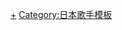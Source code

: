 {{Navbox Musical artist
| name                  = 恰克與飛鳥
| state                 = collapsed
| title                 = [[恰克與飛鳥]]
| background            = group_or_band
| above = '''[[恰克]] - [[飛鳥涼]]'''
| group1 = 單曲
| list1 = [[一人盛放]] - [[流戀情歌]] - [[萬里之河]] - [[放浪人(TABIBITO)]]  - [[男與女 (恰克與飛鳥單曲)|男與女]] - [[熱切思念]] - [[北風物語]] - [[木偶 (恰克與飛鳥單曲)|木偶]] - [[華麗的傷痕]] - [[MOON LIGHT BLUES]] - [[標的]] - [[誘惑鈴聲響起]] - [[Only Lonely]] - [[Morning Moon]] - [[莫待黃昏]] - [[Count Down]] - [[哭泣的戒指]] - [[SAILOR MAN]] - [[Romancing Yard]] - [[戀人是葡萄酒色]] - [[RHAPSODY (恰克與飛鳥單曲)|RHAPSODY]] - [[Trip (恰克與飛鳥單曲)|Trip]] - [[WALK (恰克與飛鳥單曲)|WALK]] - [[LOVE SONG (恰克與飛鳥單曲)|LOVE SONG]] - [[DO YA DO]] - [[太陽與塵埃之中]] - [[SAY YES (恰克與飛鳥單曲)|SAY YES]] - [[我用眼睛說謊]] - [[if (恰克與飛鳥單曲)|if]] - [[no no darlin']] - [[YAH YAH YAH/夢之守護者]] - [[Sons and Daughters ～‎我最希望告訴您的]] - [[You are free]] - [[為何您不歸來]] - [[HEART/NATURAL/On Your Mark]] - [[邂逅 (恰克與飛鳥單曲) |邂逅]] - [[Something There]] - [[river (恰克與飛鳥單曲)|river]] - [[因為這愛/VISION]] - [[群集]] - [[在火箭樹下]] - [[在降落傘的房間]] - [[C-46]] - [[夢的飛礫]] - [[36度線 -1995夏-]] - [[我是音樂]] - [[Here & There]] - [[Man and Woman]]
| group2 = 特別發行單曲
|  list2 = WALK(92再版) - LOVE SONG(92再版) - {{lang|ja|デェラ・シエラ・ム}} - [[SEAMLESS SINGLES]]
| group3 = 專輯
|  list3 = [[風舞]] - [[熱風 (恰克與飛鳥專輯)|熱風]] - [[黄昏騎士]] - [[熱切思念]] - [[CHAGE&ASUKA IV -21世紀-]] - [[INSIDE]] - [[Z=One]] - [[TURNING POINT (恰克與飛鳥專輯)|TURNING POINT]] - [[MIX BLOOD]] - [[Snow Mail]] - [[Mr.ASIA]] - [[RHAPSODY (恰克與飛鳥專輯)|RHAPSODY]] - [[ENERGY (CHAGE and ASKA專輯)|ENERGY]] - [[PRIDE (CHAGE and ASKA專輯)|PRIDE]] - [[SEE YA]] - [[TREE (CHAGE and ASKA專輯)|TREE]] - [[GUYS]] - [[RED HILL]] - [[CodeName.1 Brother Sun]] - [[CODE NAME.2 SISTER MOON]] - [[NO DOUBT]] - [[NOT AT ALL]] - [[DOUBLE (CHAGE and ASKA專輯)|DOUBLE]]
| group4 = 精選集
|  list4 = [[1979-1982 BEST]] - [[Standing Ovation]] - [[SUPER BEST]] - [[THE STORY of BALLAD]] - [[SUPER BEST II]] - [[倆心知]] - [[Ying & Yang]] - [[Singles -The European Collection]] - [[SUPER BEST BOX SINGLE HISTORY 1979-1994 AND Snow Mail]] - [[GREATEST HITS]] - [[倆角形]] - [[CHAGE&ASKA VERY BEST ROLL OVER 20TH]] - [[THE BEST (恰克與飛鳥精選輯)|THE BEST]] - [[THE STORY of BALLAD II]] -[[Asian Communications Best]] - [[CHAGE and ASKA VERY BEST NOTHING BUT C&A]]
| group5 = 他人歌手翻唱專輯
|  list5 = [[One Voice]] (西洋歌手) [[鍾愛恰克與飛鳥]] (華語歌手)
| group6 = 重新詮釋歌曲專輯
|  list6 = [[STAMP (恰克與飛鳥專輯)|STAMP]]
}}<noinclude>

{{DEFAULTSORT:Chage and Aska}}
[[Category:恰克與飛鳥|+]]
[[Category:日本歌手模板]]

</noinclude>